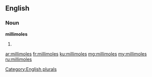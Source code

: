 ==English==

===Noun===
'''millimoles'''

# {{plural of|[[millimole]]}}

[[Category:English plurals]]

[[ar:millimoles]]
[[fr:millimoles]]
[[ku:millimoles]]
[[mg:millimoles]]
[[my:millimoles]]
[[ru:millimoles]]